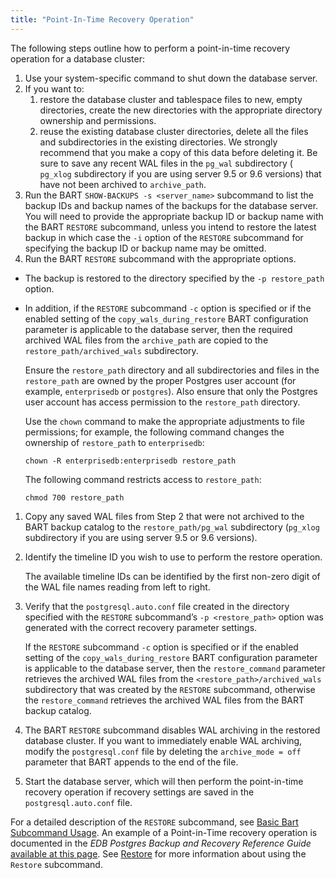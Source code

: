 ```yaml
---
title: "Point-In-Time Recovery Operation"
---
```


<div id="point_in_time_recovery_operation" class="registered_link"></div>

The following steps outline how to perform a point-in-time recovery operation for a database cluster:

1.  Use your system-specific command to shut down the database server.
2.  If you want to:
    1.  restore the database cluster and tablespace files to new, empty directories, create the new directories with the appropriate directory ownership and permissions.
    2.  reuse the existing database cluster directories, delete all the files and subdirectories in the existing directories. We strongly recommend that you make a copy of this data before deleting it. Be sure to save any recent WAL files in the `pg_wal` subdirectory ( `pg_xlog` subdirectory if you are using server 9.5 or 9.6 versions) that have not been archived to `archive_path`.
3.  Run the BART `SHOW-BACKUPS -s <server_name>` subcommand to list the backup IDs and backup names of the backups for the database server. You will need to provide the appropriate backup ID or backup name with the BART `RESTORE` subcommand, unless you intend to restore the latest backup in which case the `-i` option of the `RESTORE` subcommand for specifying the backup ID or backup name may be omitted.
4.  Run the BART `RESTORE` subcommand with the appropriate options.

-   The backup is restored to the directory specified by the `-p restore_path` option.

-   In addition, if the `RESTORE` subcommand `-c` option is specified or if the enabled setting of the `copy_wals_during_restore` BART configuration parameter is applicable to the database server, then the required archived WAL files from the `archive_path` are copied to the `restore_path/archived_wals` subdirectory.

    Ensure the `restore_path` directory and all subdirectories and files in the `restore_path` are owned by the proper Postgres user account (for example, `enterprisedb` or `postgres`). Also ensure that only the Postgres user account has access permission to the `restore_path` directory.

    Use the `chown` command to make the appropriate adjustments to file permissions; for example, the following command changes the ownership of `restore_path` to `enterprisedb`:

    `chown -R enterprisedb:enterprisedb restore_path`

    The following command restricts access to `restore_path`:

    `chmod 700 restore_path`

1.  Copy any saved WAL files from Step 2 that were not archived to the BART backup catalog to the `restore_path/pg_wal` subdirectory (`pg_xlog` subdirectory if you are using server 9.5 or 9.6 versions).

2.  Identify the timeline ID you wish to use to perform the restore operation.

    The available timeline IDs can be identified by the first non-zero digit of the WAL file names reading from left to right.

3.  Verify that the `postgresql.auto.conf` file created in the directory specified with the `RESTORE` subcommand’s `-p <restore_path>` option was generated with the correct recovery parameter settings.

    If the `RESTORE` subcommand `-c` option is specified or if the enabled setting of the `copy_wals_during_restore` BART configuration parameter is applicable to the database server, then the `restore_command` parameter retrieves the archived WAL files from the `<restore_path>/archived_wals` subdirectory that was created by the `RESTORE` subcommand, otherwise the `restore_command` retrieves the archived WAL files from the BART backup catalog.

4.  The BART `RESTORE` subcommand disables WAL archiving in the restored database cluster. If you want to immediately enable WAL archiving, modify the `postgresql.conf` file by deleting the `archive_mode = off` parameter that BART appends to the end of the file.

5.  Start the database server, which will then perform the point-in-time recovery operation if recovery settings are saved in the `postgresql.auto.conf` file.

For a detailed description of the `RESTORE` subcommand, see [Basic Bart Subcommand Usage](../03_basic_bart_subcommand_usage/#basic_bart_subcommand_usage). An example of a Point-in-Time recovery operation is documented in the *EDB Postgres Backup and Recovery Reference Guide* [available at this page](https://www.enterprisedb.com/edb-docs/). See [Restore](../03_basic_bart_subcommand_usage/08_restore/#restore) for more information about using the `Restore` subcommand.
